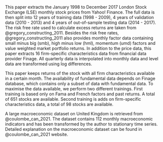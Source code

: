 <!--
**Risk-free Rates**
We take the Sterling Overnight Index Average (SONIA)
benchmark as the risk-free rates. 

**Macroeconomics data**

Macroeconomics data ($I_t$)

**Firm fundamental data**

Firm specific fundamental data ($I_{t, i}$)
-->

This paper extracts the January 1998 to December 2017 London
Stock Exchange (LSE) monthly stock prices from Yahoo! Finance.
The full data is then split into 12 years of training data
(1998 - 2009), 4 years of validation data (2010 - 2013) and
4 years of out-of-sample testing data (2014 - 2017).
The risk free rate used to calculate excess returns are
taken from @gregory_constructing_2011.
Besides the risk free rates, @gregory_constructing_2011 also
provides monthly factor data containing small minus big
(smb), high minus low (hml), momentum (umd) factors and
value weighted market portfolio returns.
In addition to the price data, this paper extracts 16
firm-specific characteristics data from financial data
provider Finage. All quarterly data is interpolated into
monthly data and level data are transformed using log
differences.

This paper keeps returns of the stock with all firm
characteristics available in a certain month.
The availability of fundamental data depends on Finage
database, which contains only a subset of data with
fundamental data.
To maximise the data available, we perform two different
trainings. First training is based only on Fama and French
factors and past returns. A total of 651 stocks are available.
Second training is adds on firm-specific characteristics
data, a total of 98 stocks are available.

A large macroeconomic dataset on United Kingdom is retrieved
from @coulombe_can_2021. The dataset contains 112 monthly
macroeconomic indicators and has been transformed by the
author to stationary time series. Detailed explanation on
the macroeconomic dataset can be found in @coulombe_can_2021
website.
